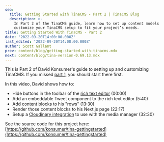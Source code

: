 ```yaml
---
seo:
  title: Getting Started with TinaCMS - Part 2 | TinaCMS Blog
  description: >-
    In Part 2 of the TinaCMS guide, learn how to set up content models and
    customize your TinaCMS setup to fit your project’s needs.
title: Getting Started With TinaCMS - Part 2
date: '2022-09-20T14:00:00.000Z'
last_edited: '2022-09-20T14:00:00.000Z'
author: Scott Gallant
prev: content/blog/getting-started-with-tinacms.mdx
next: content/blog/tina-version-0.69.13.mdx
---
```


This is Part 2 of David Konsumer's guide to setting up and customizing TinaCMS. If you missed [part 1](https://tina.io/blog/getting-started-with-tinacms/), you should start there first.

In this video, David shows how to:

* Hide buttons in the toolbar of the [rich text editor](https://tina.io/docs/reference/types/rich-text/) (00:00)
* Add an embeddable Tweet component to the rich text editor (5:40)
* Add content blocks to his "rows" (13:30)
* Render those content blocks to his Next.js page (22:17)
* Setup a [Cloudinary integration](https://tina.io/docs/reference/media/external/cloudinary/) to use with the media manager (32:30)

<Youtube embedSrc="https://www.youtube.com/embed/3MSbRzhHtX8" />

See the source code for this project here: [https://github.com/konsumer/tina-gettingstarted](https://github.com/konsumer/tina-gettingstarted)
